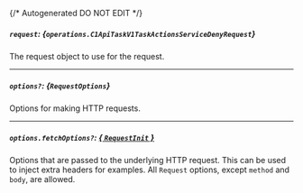 {/* Autogenerated DO NOT EDIT  */}

##### `request`: *{`operations.C1ApiTaskV1TaskActionsServiceDenyRequest`}*
The request object to use for the request.
<Collapsible openLabel={Labels.showProperties} closeLabel={Labels.hideProperties}>
    <C1ApiTaskV1TaskActionsServiceDenyRequest/>
</Collapsible>

---
##### `options?`: *{`RequestOptions`}*
Options for making HTTP requests.

---
##### `options.fetchOptions?`: [*{ `RequestInit` }*](https://developer.mozilla.org/en-US/docs/Web/API/Request/Request#options)
Options that are passed to the underlying HTTP request. This can be used to inject extra headers for examples. All `Request` options, except `method` and `body`, are allowed.



